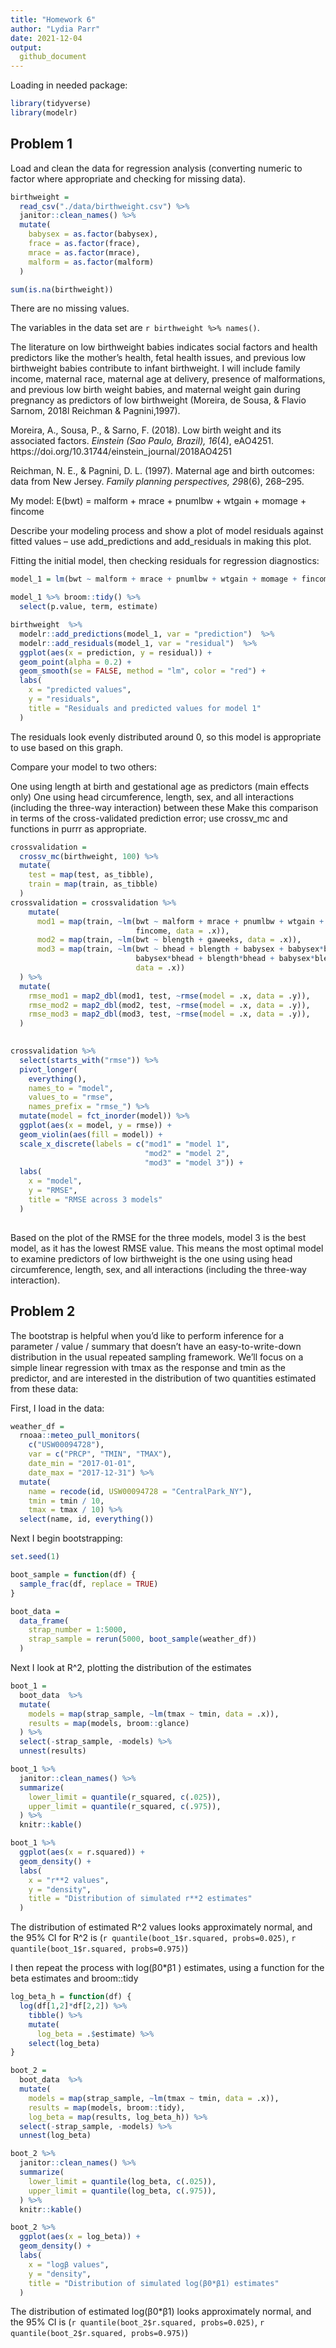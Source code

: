 ```yaml
---
title: "Homework 6"
author: "Lydia Parr" 
date: 2021-12-04
output: 
  github_document
---
```


Loading in needed package: 

```r
library(tidyverse)
library(modelr)
```

## Problem 1

Load and clean the data for regression analysis (converting numeric to factor where appropriate and checking for missing data).

```r

birthweight = 
  read_csv("./data/birthweight.csv") %>%
  janitor::clean_names() %>%
  mutate(
    babysex = as.factor(babysex),
    frace = as.factor(frace),
    mrace = as.factor(mrace),
    malform = as.factor(malform)
  ) 

sum(is.na(birthweight))

```

There are no missing values. 

The variables in the data set are  `r birthweight %>% names()`.

The literature on low birthweight babies indicates social factors and health predictors like the mother's health, fetal health issues, and previous low birthweight babies contribute to infant birthweight. I will include family income, maternal race, maternal age at delivery, presence of malformations, and previous low birth weight babies, and maternal weight gain during pregnancy as predictors of low birthweight (Moreira, de Sousa, & Flavio Sarnom, 2018l Reichman & Pagnini,1997).

Moreira, A., Sousa, P., & Sarno, F. (2018). Low birth weight and its associated factors. *Einstein (Sao Paulo, Brazil), 16*(4), eAO4251. https://doi.org/10.31744/einstein_journal/2018AO4251

Reichman, N. E., & Pagnini, D. L. (1997). Maternal age and birth outcomes: data from New Jersey. *Family planning perspectives, 29*8(6), 268–295.

My model:
E(bwt) = malform + mrace + pnumlbw + wtgain + momage + fincome 

Describe your modeling process and show a plot of model residuals against fitted values – use add_predictions and add_residuals in making this plot.

Fitting the initial model, then checking residuals for regression diagnostics: 

```r

model_1 = lm(bwt ~ malform + mrace + pnumlbw + wtgain + momage + fincome, data = birthweight)

model_1 %>% broom::tidy() %>%
  select(p.value, term, estimate)

birthweight  %>%
  modelr::add_predictions(model_1, var = "prediction")  %>%
  modelr::add_residuals(model_1, var = "residual")  %>%
  ggplot(aes(x = prediction, y = residual)) +
  geom_point(alpha = 0.2) +
  geom_smooth(se = FALSE, method = "lm", color = "red") +
  labs(
    x = "predicted values",
    y = "residuals",
    title = "Residuals and predicted values for model 1"
  )

```

The residuals look evenly distributed around 0, so this model is appropriate to use based on this graph.


Compare your model to two others:

One using length at birth and gestational age as predictors (main effects only)
One using head circumference, length, sex, and all interactions (including the three-way interaction) between these
Make this comparison in terms of the cross-validated prediction error; use crossv_mc and functions in purrr as appropriate.


```r

crossvalidation = 
  crossv_mc(birthweight, 100) %>%
  mutate(
    test = map(test, as_tibble), 
    train = map(train, as_tibble)
  )
crossvalidation = crossvalidation %>%
    mutate(
      mod1 = map(train, ~lm(bwt ~ malform + mrace + pnumlbw + wtgain + momage + 
                            fincome, data = .x)), 
      mod2 = map(train, ~lm(bwt ~ blength + gaweeks, data = .x)),
      mod3 = map(train, ~lm(bwt ~ bhead + blength + babysex + babysex*blength + 
                            babysex*bhead + blength*bhead + babysex*blength*bhead, 
                            data = .x))
  ) %>%
  mutate(
    rmse_mod1 = map2_dbl(mod1, test, ~rmse(model = .x, data = .y)),
    rmse_mod2 = map2_dbl(mod2, test, ~rmse(model = .x, data = .y)),
    rmse_mod3 = map2_dbl(mod3, test, ~rmse(model = .x, data = .y)),
  )
  

crossvalidation %>% 
  select(starts_with("rmse")) %>% 
  pivot_longer(
    everything(),
    names_to = "model", 
    values_to = "rmse",
    names_prefix = "rmse_") %>% 
  mutate(model = fct_inorder(model)) %>% 
  ggplot(aes(x = model, y = rmse)) +
  geom_violin(aes(fill = model)) +
  scale_x_discrete(labels = c("mod1" = "model 1",
                              "mod2" = "model 2",
                              "mod3" = "model 3")) +
  labs(
    x = "model",
    y = "RMSE",
    title = "RMSE across 3 models"
  )
  

```

Based on the plot of the RMSE for the three models, model 3 is the best model, as it has the lowest RMSE value. This means the most optimal model to examine predictors of low birthweight is the one using using head circumference, length, sex, and all interactions (including the three-way interaction). 

## Problem 2

The bootstrap is helpful when you’d like to perform inference for a parameter / value / summary that doesn’t have an easy-to-write-down distribution in the usual repeated sampling framework. We’ll focus on a simple linear regression with tmax as the response and tmin as the predictor, and are interested in the distribution of two quantities estimated from these data:

First, I load in the data:

```r

weather_df = 
  rnoaa::meteo_pull_monitors(
    c("USW00094728"),
    var = c("PRCP", "TMIN", "TMAX"), 
    date_min = "2017-01-01",
    date_max = "2017-12-31") %>%
  mutate(
    name = recode(id, USW00094728 = "CentralPark_NY"),
    tmin = tmin / 10,
    tmax = tmax / 10) %>%
  select(name, id, everything())

```

Next I begin bootstrapping:

```r

set.seed(1)

boot_sample = function(df) {
  sample_frac(df, replace = TRUE)
}

boot_data = 
  data_frame(
    strap_number = 1:5000, 
    strap_sample = rerun(5000, boot_sample(weather_df))
  )

```

Next I look at R^2, plotting the distribution of the estimates

```r

boot_1 = 
  boot_data  %>%
  mutate(
    models = map(strap_sample, ~lm(tmax ~ tmin, data = .x)),
    results = map(models, broom::glance)
  ) %>%
  select(-strap_sample, -models) %>%
  unnest(results)

boot_1 %>%
  janitor::clean_names() %>%
  summarize(
    lower_limit = quantile(r_squared, c(.025)),
    upper_limit = quantile(r_squared, c(.975)),
  ) %>%
  knitr::kable()

boot_1 %>%
  ggplot(aes(x = r.squared)) +
  geom_density() +
  labs(
    x = "r**2 values",
    y = "density",
    title = "Distribution of simulated r**2 estimates"
  )


```

The distribution of estimated R^2 values looks approximately normal, and the 95% CI for R^2 is (`r quantile(boot_1$r.squared, probs=0.025)`, `r quantile(boot_1$r.squared, probs=0.975)`)

I then repeat the process with log(β0*β1 ) estimates, using a function for the beta estimates and broom::tidy


```r

log_beta_h = function(df) {
  log(df[1,2]*df[2,2]) %>%
    tibble() %>%
    mutate(
      log_beta = .$estimate) %>%
    select(log_beta)
}

boot_2 = 
  boot_data  %>%
  mutate(
    models = map(strap_sample, ~lm(tmax ~ tmin, data = .x)),
    results = map(models, broom::tidy),
    log_beta = map(results, log_beta_h)) %>%
  select(-strap_sample, -models) %>%
  unnest(log_beta)

boot_2 %>%
  janitor::clean_names() %>%
  summarize(
    lower_limit = quantile(log_beta, c(.025)),
    upper_limit = quantile(log_beta, c(.975)),
  ) %>%
  knitr::kable()

boot_2 %>%
  ggplot(aes(x = log_beta)) +
  geom_density() +
  labs(
    x = "logβ values",
    y = "density",
    title = "Distribution of simulated log(β0*β1) estimates"
  )


```

The distribution of estimated  log(β0*β1)  looks approximately normal, and the 95% CI is (`r quantile(boot_2$r.squared, probs=0.025)`, `r quantile(boot_2$r.squared, probs=0.975)`)

